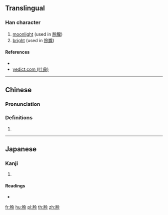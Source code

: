 ==Translingual==

===Han character===
{{Han char|rn=74|rad=月|as=05|sn=9|four=|canj=BOII|ids=⿰月令}}

# [[moonlight]] (used in [[朎朧]])
# [[bright]] (used in [[朎朧]])

====References====
* {{Han ref|kx=0505.050|dkj=14348|dj=0883.190|hdz=32062.010|uh=670E|ud=26382}}
* [http://yedict.com/htm/67/670E.htm yedict.com (叶典)]

----

==Chinese==
{{zh-forms}}

===Pronunciation===
{{zh-pron
|m=líng
|c=ling4
|mc=
|oc=
|ma=
|cat=n,a
}}

===Definitions===
{{zh-hanzi}}

# {{rfdef|lang=zh}}

----

==Japanese==

===Kanji===
{{ja-kanji|grade=|rs=月05}}

# {{defn|lang=ja|sort=月05}}

====Readings====
* {{ja-readings|on=[[れい]] (rei), [[りょう]] (ryō)|kun=[[つきのうしいにかり]] (tsukinoushiinikari)}}

[[fr:朎]]
[[hu:朎]]
[[pl:朎]]
[[th:朎]]
[[zh:朎]]